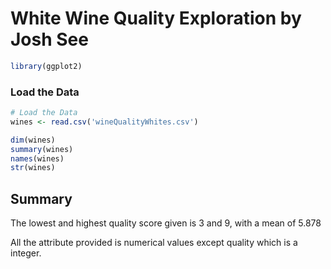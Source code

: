 White Wine Quality Exploration by Josh See
========================================================

```r
library(ggplot2)
```

### Load the Data

```r
# Load the Data
wines <- read.csv('wineQualityWhites.csv')
```

```r
dim(wines)
summary(wines)
names(wines)
str(wines)
```

## Summary

The lowest and highest quality score given is 3 and 9, with a mean of 5.878

All the attribute provided is numerical values except quality which is a integer.